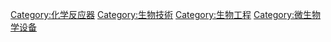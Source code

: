 {{Commonscat|Bioreactors}}

[[Category:化学反应器|Category:化学反应器]]
[[Category:生物技術|Category:生物技術]]
[[Category:生物工程|Category:生物工程]]
[[Category:微生物学设备|Category:微生物学设备]]